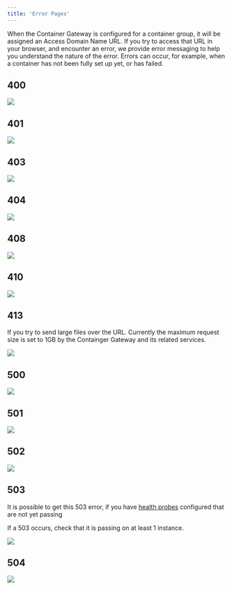 ```yaml
---
title: 'Error Pages'
---
```


When the Container Gateway is configured for a container group, it will be assigned an Access Domain Name URL. If you
try to access that URL in your browser, and encounter an error, we provide error messaging to help you understand the
nature of the error. Errors can occur, for example, when a container has not been fully set up yet, or has failed.

## 400

<img src="/container-engine/images//d75bc38-400.png" />

## 401

<img src="/container-engine/images//219584b-401.png" />

## 403

<img src="/container-engine/images//0200663-403.png" />

## 404

<img src="/container-engine/images//43a448e-404.png" />

## 408

<img src="/container-engine/images//faedec7-408.png" />

## 410

<img src="/container-engine/images//61d69b2-410.png" />

## 413

If you try to send large files over the URL. Currently the maximum request size is set to 1GB by the Containger Gateway
and its related services.

<img src="/container-engine/images/gateway-error-413.png" />

## 500

<img src="/container-engine/images/7661b54-500.png" />

## 501

<img src="/container-engine/images/6b90df5-501.png" />

## 502

<img src="/container-engine/images/b1d06fa-502.png" />

## 503

It is possible to get this 503 error, if you have [health probes](/container-engine/health-probes) configured that are
not yet passing

If a 503 occurs, check that it is passing on at least 1 instance.

<img src="https://files.readme.io/1de7468-503.png" />

## 504

<img src="/container-engine/images/39c7e0f-504.png" />
